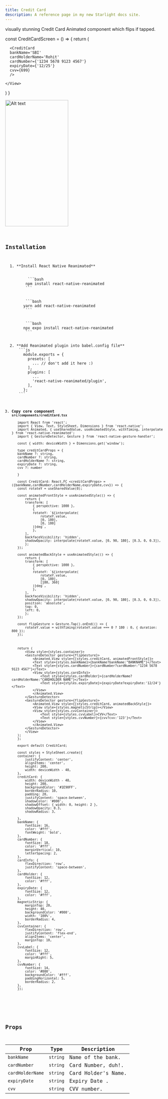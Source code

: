 ```yaml
---
title: Credit Card
description: A reference page in my new Starlight docs site.
---
```


visually stunning Credit Card Animated component which flips if tapped.






const CreditCardScreen = () => {
  return (
    <View>

      <CreditCard
      bankName='SBI'
      cardHolderName='Rohit'
      cardNumber={'1234 5678 9123 4567'}
      expiryDate={'12/25'}
      cvv={699}
      />
      
    </View>
  )
}


<Tabs>
  <TabItem label="Preview"><img src="https://i.ibb.co/nRyDfw3/Credit-Card-ezgif-com-video-to-webp-converter.webp" alt="Alt text" height="400" width="200" 
  style={{ display: 'block', margin: '0 auto' }}/>
</TabItem>
  <TabItem label="Code"><Code code={exampleCode} lang="js" title={fileName} mark={highlights} /></TabItem>
</Tabs>

## Installation


<Steps>
  1. **Install React Native Reanimated**
     <Tabs>
       <TabItem label="NPM">
          ```bash
         npm install react-native-reanimated
         ```
       </TabItem>
       <TabItem label="YARN">
         ```bash
        yarn add react-native-reanimated
         ```
       </TabItem>
       <TabItem label="EXPO">
         ```bash
        npx expo install react-native-reanimated
         ```
       </TabItem>
     </Tabs>
  2. **Add Reanimated plugin into babel.config file**
      ```js
        module.exports = {
          presets: [
            ... // don't add it here :)
          ],
          plugins: [
            ...
            'react-native-reanimated/plugin',
          ],
        };
      ```

  3. **Copy core component `src/components/creditCard.tsx`**
     ```tsx
        import React from 'react';
        import { View, Text, StyleSheet, Dimensions } from 'react-native';
        import Animated, { useSharedValue, useAnimatedStyle, withTiming, interpolate } from 'react-native-reanimated';
        import { GestureDetector, Gesture } from 'react-native-gesture-handler';

        const { width: deviceWidth } = Dimensions.get('window');

        type creditCardProps = {
        bankName ?: string,
        cardNumber ?: string,
        cardHolderName ?: string,
        expiryDate ?: string,
        cvv ?: number

        }

        const CreditCard: React.FC <creditCardProps> = ({bankName,cardNumber,cardHolderName,expiryDate,cvv}) => {
        const rotateY = useSharedValue(0);

        const animatedFrontStyle = useAnimatedStyle(() => {
            return {
            transform: [
                { perspective: 1000 },
                {
                rotateY: `${interpolate(
                    rotateY.value,
                    [0, 180],
                    [0, 180]
                )}deg`,
                },
            ],
            backfaceVisibility: 'hidden',
            shadowOpacity: interpolate(rotateY.value, [0, 90, 180], [0.3, 0, 0.3]),
            };
        });

        const animatedBackStyle = useAnimatedStyle(() => {
            return {
            transform: [
                { perspective: 1000 },
                {
                rotateY: `${interpolate(
                    rotateY.value,
                    [0, 180],
                    [180, 360]
                )}deg`,
                },
            ],
            backfaceVisibility: 'hidden',
            shadowOpacity: interpolate(rotateY.value, [0, 90, 180], [0.3, 0, 0.3]),
            position: 'absolute',
            top: 0,
            left: 0,
            };
        });

        const flipGesture = Gesture.Tap().onEnd(() => {
            rotateY.value = withTiming(rotateY.value === 0 ? 180 : 0, { duration: 800 });
        });



        return (
            <View style={styles.container}>
            <GestureDetector gesture={flipGesture}>
                <Animated.View style={[styles.creditCard, animatedFrontStyle]}>
                <Text style={styles.bankName}>{bankName?bankName:"BANKNAME"}</Text>
                <Text style={styles.cardNumber}>{cardNumber?cardNumber:"1234 5678 9123 4567"}</Text>
                <View style={styles.cardInfo}>
                    <Text style={styles.cardHolder}>{cardHolderName?cardHolderName:"CARDHOLDER NAME"}</Text>
                    <Text style={styles.expiryDate}>{expiryDate?expiryDate:'12/24'}</Text>
                </View>
                </Animated.View>
            </GestureDetector>
            <GestureDetector gesture={flipGesture}>
                <Animated.View style={[styles.creditCard, animatedBackStyle]}>
                <View style={styles.magneticStrip}></View>
                <View style={styles.cvvContainer}>
                    <Text style={styles.cvvLabel}>CVV</Text>
                    <Text style={styles.cvvNumber}>{cvv?cvv:'123'}</Text>
                </View>
                </Animated.View>
            </GestureDetector>
            </View>
        );
        };

        export default CreditCard;

        const styles = StyleSheet.create({
        container: {
            justifyContent: 'center',
            alignItems: 'center',
            height: 200,
            width: deviceWidth - 40,
        },
        creditCard: {
            width: deviceWidth - 40,
            height: 200,
            backgroundColor: '#1E90FF',
            borderRadius: 10,
            padding: 20,
            justifyContent: 'space-between',
            shadowColor: '#000',
            shadowOffset: { width: 0, height: 2 },
            shadowOpacity: 0.3,
            shadowRadius: 3,
            
        },
        bankName: {
            fontSize: 16,
            color: '#fff',
            fontWeight: 'bold',
        },
        cardNumber: {
            fontSize: 18,
            color: '#fff',
            marginVertical: 10,
            letterSpacing: 2,
        },
        cardInfo: {
            flexDirection: 'row',
            justifyContent: 'space-between',
        },
        cardHolder: {
            fontSize: 12,
            color: '#fff',
        },
        expiryDate: {
            fontSize: 12,
            color: '#fff',
        },
        magneticStrip: {
            marginTop: 20,
            height: 40,
            backgroundColor: '#000',
            width: '100%',
            borderRadius: 4,
        },
        cvvContainer: {
            flexDirection: 'row',
            justifyContent: 'flex-end',
            alignItems: 'center',
            marginTop: 10,
        },
        cvvLabel: {
            fontSize: 12,
            color: '#fff',
            marginRight: 5,
        },
        cvvNumber: {
            fontSize: 14,
            color: '#000',
            backgroundColor: '#fff',
            paddingHorizontal: 5,
            borderRadius: 2,
        },
        });

     ```
    
</Steps>

 


## Props

| Prop      | Type     | Description                          |
|-------------|----------|--------------------------------------|
| `bankName`| `string` | Name of the bank.    |
| `cardNumber`| `string` | Card Number, duh!.      |
| `cardHolderName`| `string`| Card Holder's Name.       |
| `expiryDate`| `string` | Expiry Date .|
| `cvv`| `string` | CVV number.|

